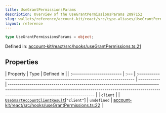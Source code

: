 ```yaml
---
title: UseGrantPermissionsParams
description: Overview of the UseGrantPermissionsParams 2097152
slug: wallets/reference/account-kit/react/src/type-aliases/UseGrantPermissionsParams
layout: reference
---
```


```ts
type UseGrantPermissionsParams = object;
```

Defined in: [account-kit/react/src/hooks/useGrantPermissions.ts:21](https://github.com/alchemyplatform/aa-sdk/blob/923a52171f7246172caf350853843e6680197da9/account-kit/react/src/hooks/useGrantPermissions.ts#L21)

## Properties

| Property                   | Type | Defined in                                                                    |
| :------------------------- | :--- | :---------------------------------------------------------------------------- | ----------- | ------------------------------------------------------------------------------------------------------------------------------------------------------------------------------------------------------- |
| <a id="client" /> `client` |      | [`UseSmartAccountClientResult`](UseSmartAccountClientResult.mdx)\[`"client"`] | `undefined` | [account-kit/react/src/hooks/useGrantPermissions.ts:22](https://github.com/alchemyplatform/aa-sdk/blob/923a52171f7246172caf350853843e6680197da9/account-kit/react/src/hooks/useGrantPermissions.ts#L22) |
